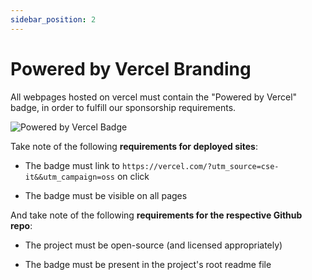 ```yaml
---
sidebar_position: 2
---
```


# Powered by Vercel Branding

All webpages hosted on vercel must contain the "Powered by Vercel" badge, in order to fulfill our sponsorship requirements.

![Powered by Vercel Badge](../../static/img/powered-by-vercel.svg)

Take note of the following **requirements for deployed sites**:

* The badge must link to `https://vercel.com/?utm_source=cse-it&&utm_campaign=oss` on click

* The badge must be visible on all pages

And take note of the following **requirements for the respective Github repo**:

* The project must be open-source (and licensed appropriately)

* The badge must be present in the project's root readme file
